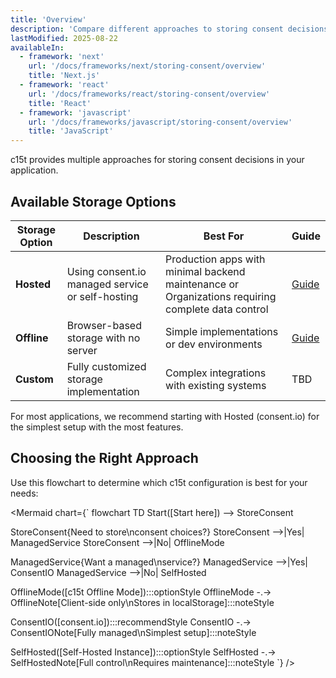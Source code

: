 ```yaml
---
title: 'Overview'
description: 'Compare different approaches to storing consent decisions in your application'
lastModified: 2025-08-22
availableIn:
  - framework: 'next'
    url: '/docs/frameworks/next/storing-consent/overview'
    title: 'Next.js'
  - framework: 'react'
    url: '/docs/frameworks/react/storing-consent/overview'
    title: 'React'
  - framework: 'javascript'
    url: '/docs/frameworks/javascript/storing-consent/overview'
    title: 'JavaScript'
---
```


c15t provides multiple approaches for storing consent decisions in your application.

## Available Storage Options

| Storage Option | Description | Best For | Guide |
|--------------|-------------|----------|----------|
| **Hosted** | Using consent.io managed service or self-hosting | Production apps with minimal backend maintenance or Organizations requiring complete data control | [Guide](/docs/frameworks/next/storing-consent/hosted) |
| **Offline** | Browser-based storage with no server | Simple implementations or dev environments | [Guide](/docs/frameworks/next/storing-consent/offline) |
| **Custom** | Fully customized storage implementation | Complex integrations with existing systems | TBD |

<Callout type="tip">
  For most applications, we recommend starting with Hosted (consent.io) for the simplest setup with the most features.
</Callout>

## Choosing the Right Approach

Use this flowchart to determine which c15t configuration is best for your needs:

<Mermaid
  chart={`
flowchart TD
Start([Start here]) --> StoreConsent

StoreConsent{Need to store\nconsent choices?}
StoreConsent -->|Yes| ManagedService
StoreConsent -->|No| OfflineMode

ManagedService{Want a managed\nservice?}
ManagedService -->|Yes| ConsentIO
ManagedService -->|No| SelfHosted

OfflineMode([c15t Offline Mode]):::optionStyle
OfflineMode -.-> OfflineNote[Client-side only\nStores in localStorage]:::noteStyle

ConsentIO([consent.io]):::recommendStyle
ConsentIO -.-> ConsentIONote[Fully managed\nSimplest setup]:::noteStyle

SelfHosted([Self-Hosted Instance]):::optionStyle
SelfHosted -.-> SelfHostedNote[Full control\nRequires maintenance]:::noteStyle
`}
/>
